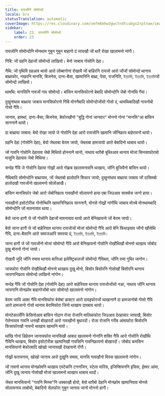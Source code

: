 ```yaml
---
title: रायजोनि सोमोन्दो
locale: brx
statusTranslation: automatic
coverImage: https://res.cloudinary.com/xmfm6mhw3gwctndtcubgx2rptnae/image/upload/v1740468922/small_cover_tratado_de_psicologia_revolucionaria_a4c0dca4e0.webp
sidebar:
    label: 23. रायजोनि सोमोन्दो
    order: 23
---
```

रायजोनि सोमोन्दोनि मोनथाम गुबुन गुबुन बाहागो दं जायखौ जों थारै रोखा खालामनो नांगौ।

 गिबि: जों ग्रहनि देहाजों सोमोन्दो लाखियो। बेनो जाबाय गोसोनि देहा।

 नैथि: जों पृथिवि ग्रहआव थायो आरो लोब्बागोनां रोखायै जों बाहिरनि रायजो आरो जोंजों सोमोन्दो थानाय बाथ्राफोर, नखरनि मानसि, बिजनेस, दाना-बैसा, खामानिनि बाथ्रा, पेसा, राजनिति, ইত্যাদি, ইত্যাদি, ইত্যাদিजों सोमोन्दो लाखियो।

 थामथि: मानसिनि गावजों गाव सोमोन्दो। बांसिन मानसिफोरनो बेबादि सोमोन्दोनि जेबो गोनांथि गैया।

 दुखुनांथाव बाथ्राया जाबाय मानसिफोरनो गिबि मोननैबादि सोमोन्दोजोंसो गोसो दं, थामथिबादिखौ नायनोबो गोसो गैयि।

 जानाय, हामथां, दाना-बैसा, बिजनेस, बेफोरखौनो "बुद्धि गोनां जानवार" मोननो गोनां "मानसि"आ बांसिन साननानै थायो।

 दा बाथ्राया जाबाय: बेयो रोखा जायो जे गोसोनि देहा आरो रायजोनि खामानि जोंनिफ्राय बाहेरावनो थायो।

 ग्रहनि देहा (गोसोनि देहा), बेयो जेब्लाबा बेराम जायो, जेब्लाबा हामजायो आरो बेबादिनो थाबाय थायो।

 जों गावनि गोसोनि देहायाव जेबो मिथियो होननानै सानो, नाथाय थारैबो बुब्लिआव थानाय मोजां सिनसाफोराबो मासुनि देहायाव जेबो मिथिया।

 सन्देह गैयि जे गोसोनि देहाया गोख्रों आरो गोब्राब खालामनायनि थाखाय, जोंनि बुजियैनो बांसिन थायो।

 नैथिबादि सोमोन्दोनि बाथ्रायाव, जों जेब्लाबो हालोदनि शिकार जायो; दुखुनांथाव बाथ्राया जाबाय जों दासिमबो हालोदखौ गावजोंनो खालामनो सोलोंआखै।

 बांसिन मानसिफोर जेबो आरो जेबोनिफ्राय गावखौनो सोलायनो हाया एबा जिउआव साक्सेस जानो हाया।

 गावखौनो इसोटोरीक गोनोन्थिनि खामानिनिफ्राय साननानै, मोनसे गोख्रों नांगौथि जाबाय मोनबे मोनथामबादि सोमोन्दोनि जों मावनायाव थाया।

 बेयो जाना हागौ जे जों गोसोनि देहाजों मावनायाव थायो आरो बेनिखायनो जों बेराम जायो।

 बेयो जाना हागौ जे जों बाहेरियाव थानाय रायजोजों मोजां सोमोन्दो गैयि आरो बेनि फिथाइयाव जोंनो खौसेथि गैयि, दाना-बैसानि आरो समाजआरि समस्या दं, ইত্যাদি, ইত্যাদি, ইত্যাদি।

 जाना हागौ जे जों गावजोंनो मोजां सोमोन्दो गैयि आरो बेनिखायनो गोसोनि रोखौथिखौ मोननो थाखाय जोबोद दुखु मोननो गोनां जायो।

 रोखायै जुदि जोंनि रुमाव थानाय बात्तिआ इलेक्ट्रिकलजों सोमोन्दो गैयिब्ला, जोंनि रुमा गुब्लि जागोन।

 जायफोरा गोसोनि रोखौथिखौ मोननो थाखाय दुखु मोनो, बिसोर बिसोरनि गोसोखौ बिसोरनि थानाय जायगानिफ्राय सोमोन्दो लाखिनो नांगोन।

 सन्देह गैयि जों गोसोनि देहा (गोसोनि देहा) आरो बाहेरियाव थानाय रायजोजोंसो नङा, नाथाय जोंनि थानाय जायगानि मोनफ्रोम बाहागोजोंबो थार सोमोन्दो खालामनो नांगोन।

 बेराम जायि आशा गैयि मानसिफोरा बेसेबां डाक्टर आरो दावइफोरजों थाखानानै दा हामजानोबो गोसो गैयि आरो हामजानो गोसो थानाय बेरामिफोरा जिंनो थाखाय दावबाय थायो।

 मोनटेकार्लोनि केसिनोआव बांसिन गोदान रोजा रोजानि मालिकफोरा जिउआव देरहासार जायाखै, बिसोर गेलेनायाव गावनि धनखौ बोखारदों आरो गावखौनो बुथारदों। रोजा रोजानि गरीब आंमाफोरा बिसोरनि फिसाफोरखौ नायनो थाखाय खामानि मावो।

 थांखि गोनां डिप्रेसन जानायफोरा मानसिखौ आबाद खालामनो गोनांनि शक्ति गैयि आरो गोसोनि रोखौथि गैयिनि थाखाय, बिसोर इसोटोरीक खामानिखौ गावसिनि गावनिफ्रायनो बोखारदों। जोबोद कमसिन मानसियानो बेफोरबादि खोखो जानायखौ देरहायनो रोंगौ।

 गोख्रों फरायनाय, खोखो जानाय आरो दुखुनि समाव, मानसि गावखौनो मिस्स खालामनो नांगोन।

 जों गावनो थानाय मोनफ्रोमनि थाखाय एस्टेकनि टननजिन, स्टेला मारिस, इजिप्शियननि इसिस, ईश्वर आंमा, जोंनि दुखु जानाय गोसोखौ मोजां खालामनो थाखाय थाबाय थादों।

 जेब्ला मानसियानो "गावनि मिस्स"नि धक्काखौ होयो, बेयो थारैबो देहानि मोनफ्रोम खामानियाव मोनसे सोलायनाय लाबोयो, बेबादिनो सेलफोरा गुबुन जानाय जानो मोननो हागौ।

